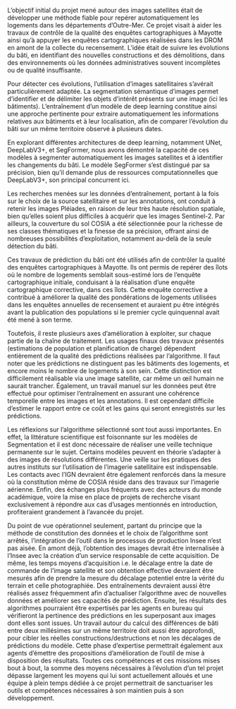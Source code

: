 L'objectif initial du projet mené autour des images satellites était de développer une méthode fiable pour repérer automatiquement les logements dans les départements d'Outre-Mer. Ce projet visait à aider les travaux de contrôle de la qualité des enquêtes  cartographiques à Mayotte ainsi qu'à appuyer les enquêtes cartographiques réalisées dans les DROM en amont de la collecte du recensement. L'idée était de suivre les évolutions du bâti, en identifiant des nouvelles constructions et des démolitions, dans des environnements où les données administratives souvent incomplètes ou de qualité insuffisante.

Pour détecter ces évolutions, l’utilisation d’images satellitaires s’avérait particulièrement adaptée. La segmentation sémantique d’images permet d’identifier et de délimiter les objets d’intérêt présents sur une image (ici les bâtiments). L’entraînement d’un modèle de deep learning constitue ainsi une approche pertinente pour extraire automatiquement les informations relatives aux bâtiments et à leur localisation, afin de comparer l’évolution du bâti sur un même territoire observé à plusieurs dates.

En explorant différentes architectures de deep learning, notamment UNet, DeepLabV3+, et SegFormer, nous avons démontré la capacité de ces modèles à segmenter automatiquement les images satellites et à identifier les changements du bâti. Le modèle SegFormer s'est distingué par sa précision, bien qu'il demande plus de ressources computationnelles que DeepLabV3+, son principal concurrent ici.

Les recherches menées sur les données d’entraînement, portant à la fois sur le choix de la source satellitaire et sur les annotations, ont conduit à retenir les images Pléiades, en raison de leur très haute résolution spatiale, bien qu’elles soient plus difficiles à acquérir que les images Sentinel-2. Par ailleurs, la couverture du sol COSIA a été sélectionnée pour la richesse de ses classes thématiques et la finesse de sa précision, offrant ainsi de nombreuses possibilités d’exploitation, notamment au-delà de la seule détection du bâti.

Ces travaux de prédiction du bâti ont été utilisés afin de contrôler la qualité des enquêtes cartographiques à Mayotte. Ils ont permis de repérer des îlots où le nombre de logements semblait sous-estimé lors de l'enquête cartographique initiale, conduisant à la réalisation d’une enquête cartographique corrective, dans ces îlots. Cette enquête corrective a contribué à améliorer la qualité des pondérations de logements utilisées dans les enquêtes annuelles de recensement et auraient pu être intégrés avant la publication des populations si le premier cycle quinquennal avait été mené à son terme.

Toutefois, il reste plusieurs axes d'amélioration à exploiter, sur chaque partie de la chaîne de traitement. Les usages finaux des travaux présentés (estimations de population et planification de charge) dépendent entièrement de la qualité des prédictions réalisées par l’algorithme. Il faut noter que les prédictions ne distinguent pas les bâtiments des logements, et encore moins le nombre de logements à son sein. Cette distinction est difficilement réalisable via une image satellite, car même un œil humain ne saurait trancher. Également, un travail manuel sur les données peut être effectué pour optimiser l'entraînement en assurant une cohérence temporelle entre les images et les annotations. Il est cependant difficile d’estimer le rapport entre ce coût et les gains qui seront enregistrés sur les prédictions.

Les réflexions sur l’algorithme sélectionné sont tout aussi importantes. En effet, la littérature scientifique est foisonnante sur les modèles de Segmentation et il est donc nécessaire de réaliser une veille technique permanente sur le sujet. Certains modèles peuvent en théorie s’adapter à des images de résolutions différentes. Une veille sur les pratiques des autres instituts sur l’utilisation de l’imagerie satellitaire est indispensable. Les contacts avec l'IGN devraient être également renforcés dans la mesure où la constitution même de COSIA réside dans des travaux sur l’imagerie aérienne. Enfin, des échanges plus fréquents avec des acteurs du monde académique, voire la mise en place de projets de recherche visant exclusivement à répondre aux cas d’usages mentionnés en introduction, profiteraient grandement à l’avancée du projet.


Du point de vue opérationnel seulement, partant du principe que la méthode de constitution des données et le choix de l’algorithme sont arrêtés, l’intégration de l’outil dans le processus de production Insee n’est pas aisée. En amont déjà, l’obtention des images devrait être internalisée à l’Insee avec la création d’un service responsable de cette acquisition. De même, les temps moyens d’acquisition i.e. le décalage entre la date de commande de l’image satellite et son obtention effective devraient être mesurés afin de prendre la mesure du décalage potentiel entre la vérité du
terrain et celle photographiée.
Des entraînements devraient aussi être réalisés assez fréquemment afin d’actualiser l’algorithme avec de nouvelles données et améliorer ses capacités de prédiction. Ensuite, les résultats des algorithmes pourraient être expertisés par les agents en bureau qui vérifieront la pertinence des prédictions en les superposant aux images dont elles sont issues. Un travail autour du calcul des différences de bâti entre deux millésimes sur un même territoire doit aussi être approfondi, pour cibler les réelles constructions/destructions et non les décalages de prédictions du modèle. Cette phase d’expertise permettrait également aux agents d’émettre des propositions d’amélioration de l’outil de mise à disposition des résultats.
Toutes ces compétences et ces missions mises bout à bout, la somme des moyens nécessaires à l’évolution d’un tel projet dépasse largement les moyens qui lui sont actuellement alloués et une équipe à plein temps dédiée à ce projet permettrait de sanctuariser les outils et compétences nécessaires à son maintien puis à son développement.
